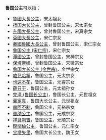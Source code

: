 '''鲁国公主'''可以指：
*[[魯國大長公主|魯國大長公主]]，宋太祖女
*[[扬国大长公主|扬国大长公主]]，曾封鲁国公主，宋太宗女
*[[升國大長公主|升國大長公主]]，曾封鲁国公主，宋真宗女
*[[袞國大長公主|袞國大長公主]]，宋仁宗女
*[[秦國魯國大長公主|秦國魯國大長公主]]，曾封鲁国公主，宋仁宗女
*[[鲁国公主_(宋仁宗)|鲁国公主 (宋仁宗)]]，宋仁宗女
*[[潭國公主|潭國公主]]，曾封鲁国公主，宋神宗女
*[[保淑帝姬|保淑帝姬]]，曾封鲁国公主，宋徽宗女
*[[鲁国大长公主_(金世宗)|鲁国大长公主 (金世宗)]]，金世宗女
*[[唆兒哈罕|唆兒哈罕]]，鲁国公主，元太宗女
*[[也速不花|也速不花]]，鲁国公主，元睿宗女
*[[薛只干|薛只干]]，鲁国公主，元太祖孙女
*[[完泽_(鲁国长公主)|完泽 (鲁国长公主)]]，鲁国长公主，元世祖女
*[[囊家真|囊家真]]，鲁国大长公主，元世祖女
*[[南阿不剌|南阿不剌]]，鲁国公主，元裕宗女
*[[普纳公主|普纳公主]]，鲁国公主，元成宗女
*[[祥哥剌吉|祥哥剌吉]]，鲁国公主，元顺宗女
*[[闊闊倫公主|闊闊倫公主]]，鲁国公主，元仁宗女
*[[仁德王后|宝塔失里]]，鲁国大长公主，魏王女
 
{{Disambig|Cat=公主封号消歧义}}